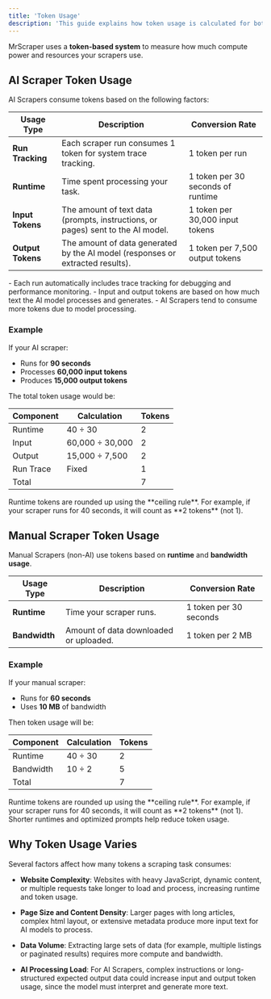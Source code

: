 ```yaml
---
title: 'Token Usage'
description: 'This guide explains how token usage is calculated for both **AI Scrapers** and **Manual Scrapers**.'
---
```



MrScraper uses a **token-based system** to measure how much compute power and resources your scrapers use.


## AI Scraper Token Usage

AI Scrapers consume tokens based on the following factors:

| Usage Type        | Description                                                                     | Conversion Rate                   |
| ----------------- | ------------------------------------------------------------------------------- | --------------------------------- |
| **Run Tracking**  | Each scraper run consumes 1 token for system trace tracking.                    | 1 token per run                   |
| **Runtime**       | Time spent processing your task.                                                | 1 token per 30 seconds of runtime |
| **Input Tokens**  | The amount of text data (prompts, instructions, or pages) sent to the AI model. | 1 token per 30,000 input tokens   |
| **Output Tokens** | The amount of data generated by the AI model (responses or extracted results).  | 1 token per 7,500 output tokens   |

<Note>
  - Each run automatically includes trace tracking for debugging and performance monitoring.  
  - Input and output tokens are based on how much text the AI model processes and generates.
  - AI Scrapers tend to consume more tokens due to model processing.
</Note>

### Example

If your AI scraper:

* Runs for **90 seconds**
* Processes **60,000 input tokens**
* Produces **15,000 output tokens**

The total token usage would be:

| Component | Calculation     | Tokens |
| --------- | --------------- | ------ |
| Runtime   | 40 ÷ 30         | 2      |
| Input     | 60,000 ÷ 30,000 | 2      |
| Output    | 15,000 ÷ 7,500  | 2      |
| Run Trace | Fixed           | 1      |
| Total |       | 7      |

<Note>
Runtime tokens are rounded up using the **ceiling rule**.  
For example, if your scraper runs for 40 seconds, it will count as **2 tokens** (not 1).
</Note>

## Manual Scraper Token Usage

Manual Scrapers (non-AI) use tokens based on **runtime** and **bandwidth usage**.

| Usage Type    | Description                            | Conversion Rate        |
| ------------- | -------------------------------------- | ---------------------- |
| **Runtime**   | Time your scraper runs.                | 1 token per 30 seconds |
| **Bandwidth** | Amount of data downloaded or uploaded. | 1 token per 2 MB       |


### Example

If your manual scraper:

* Runs for **60 seconds**
* Uses **10 MB** of bandwidth

Then token usage will be:

| Component | Calculation | Tokens |
| --------- | ----------- | ------ |
| Runtime   | 40 ÷ 30     | 2      |
| Bandwidth | 10 ÷ 2      | 5      |
| Total |       | 7      |

<Note>
Runtime tokens are rounded up using the **ceiling rule**.  
For example, if your scraper runs for 40 seconds, it will count as **2 tokens** (not 1).
</Note>

<Tip>
Shorter runtimes and optimized prompts help reduce token usage.  
</Tip>

## Why Token Usage Varies

Several factors affect how many tokens a scraping task consumes:

- **Website Complexity**: Websites with heavy JavaScript, dynamic content, or multiple requests take longer to load and process, increasing runtime and token usage.

- **Page Size and Content Density**: Larger pages with long articles, complex html layout, or extensive metadata produce more input text for AI models to process.

- **Data Volume**: Extracting large sets of data (for example, multiple listings or paginated results) requires more compute and bandwidth.

- **AI Processing Load**: For AI Scrapers, complex instructions or long-structured expected output data could increase input and output token usage, since the model must interpret and generate more text.
